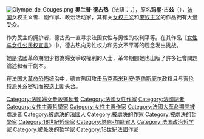 [[File:Olympe_de_Gouges.png|thumb]]
'''奥兰普·德古热'''（法語：{{lang-fr|Olympe de Gouges}}，{{bd|1748年|5月7日|1793年|11月3日|Gouges}}），原名'''玛丽·古兹'''（{{lang|fr|Marie Gouze}}），[[法国|法国]]女权主义者、剧作家、政治活动家，其有关[[女权主义|女权主义]]和[[废奴主义|废奴主义]]的作品拥有大量受众。

作为民主的拥护者，德古热一直寻求法国女性与男性的权利平等。在其作品《[[女性与女性公民权宣言|女性与女性公民权宣言]]》中，德古热向男性权力和男女不平等的观念发出挑战。

她是法國革命期間少數為婦女爭取權利的人士，革命期間她也出版了許多社會問題論述和若干劇本。

在[[法国大革命|法国大革命]][[恐怖统治|恐怖统治]]中，德古热因攻击[[马克西米利安·罗伯斯庇尔|马克西米利安·罗伯斯庇尔]]政权且与[[吉伦特派|吉伦特派]]关系密切而被送上断头台。
{{France-writer-stub}}
{{Portal|女权主义}}
{{法國大革命}}
{{Authority control}}

{{DEFAULTSORT:Gouges, Olympe de}}
[[Category:法國婦女參政運動者|Category:法國婦女參政運動者]]
[[Category:法國女性作家|Category:法國女性作家]]
[[Category:法國記者|Category:法國記者]]
[[Category:女性主義哲學家|Category:女性主義哲學家]]
[[Category:女性主義作家|Category:女性主義作家]]
[[Category:法國大革命期間被處決者|Category:法國大革命期間被處決者]]
[[Category:被處決的法國人|Category:被處決的法國人]]
[[Category:被處决的作家|Category:被處决的作家]]
[[Category:被處決的哲學家|Category:被處決的哲學家]]
[[Category:18世紀哲學家|Category:18世紀哲學家]]
[[Category:塔恩-加龍省人|Category:塔恩-加龍省人]]
[[Category:法国政治哲学家|Category:法国政治哲学家]]
[[Category:被处决的哲学家|Category:被处决的哲学家]]
[[Category:18世紀法國作家|Category:18世紀法國作家]]